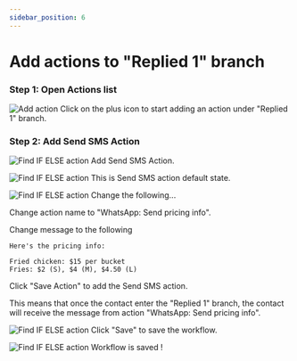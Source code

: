```yaml
---
sidebar_position: 6
---
```


# Add actions to "Replied 1" branch

### Step 1: Open Actions list
![Add action](/img/tutorial/getting-started/create-whatsapp-automation/whatsapp-automation-conditional-responder/conditional-responder-add-action-to-branch-replied-1-1.png)
Click on the plus icon to start adding an action under "Replied 1" branch.

### Step 2: Add Send SMS Action
![Find IF ELSE action](/img/tutorial/getting-started/create-whatsapp-automation/whatsapp-automation-conditional-responder/conditional-responder-add-action-to-branch-replied-1-2.png)
Add Send SMS Action.

![Find IF ELSE action](/img/tutorial/getting-started/create-whatsapp-automation/whatsapp-automation-conditional-responder/conditional-responder-add-action-to-branch-replied-1-3.png)
This is Send SMS action default state.

![Find IF ELSE action](/img/tutorial/getting-started/create-whatsapp-automation/whatsapp-automation-conditional-responder/conditional-responder-add-action-to-branch-replied-1-4.png)
Change the following...

Change action name to "WhatsApp: Send pricing info".

Change message to the following

    Here's the pricing info:

    Fried chicken: $15 per bucket
    Fries: $2 (S), $4 (M), $4.50 (L)


Click "Save Action" to add the Send SMS action. 

This means that once the contact enter the "Replied 1" 
branch, the contact will receive the message from action "WhatsApp: Send pricing info".

![Find IF ELSE action](/img/tutorial/getting-started/create-whatsapp-automation/whatsapp-automation-conditional-responder/conditional-responder-add-action-to-branch-replied-1-5.png)
Click "Save" to save the workflow.


![Find IF ELSE action](/img/tutorial/getting-started/create-whatsapp-automation/whatsapp-automation-conditional-responder/conditional-responder-add-action-to-branch-replied-1-6.png)
Workflow is saved !

